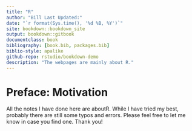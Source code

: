 ```yaml
--- 
title: "R"
author: "Bill Last Updated:"
date: "`r format(Sys.time(), '%d %B, %Y')`"
site: bookdown::bookdown_site
output: bookdown::gitbook
documentclass: book
bibliography: [book.bib, packages.bib]
biblio-style: apalike
github-repo: rstudio/bookdown-demo
description: "The webpages are mainly about R."
---
```


# Preface: Motivation {-#my-section}

All the notes I have done here are aboutR. While I have tried my best, probably there are still some typos and errors. Please feel free to let me know in case you find one. Thank you!
